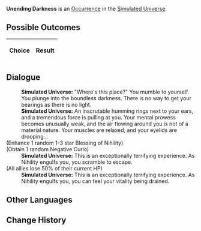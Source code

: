 {{Simulated Universe Event Infobox
|title         = Unending Darkness
|image         = Random Event Normal.png
|type          =
|domains_su    = Occurrence
|domains_ext   = Occurrence
|domains_swarm = 
|domains_gng   = 
|requirements  =
|prev          = 
|next          = 
|indexRewards  =
|characters    = 
}}
'''Unending Darkness''' is an [[Simulated Universe/Occurrence|Occurrence]] in the [[Simulated Universe]].

==Possible Outcomes==
{| class="article-table"
!Choice
!Result

|}

<!--
==Gameplay Notes==

-->
==Dialogue==
{{Dialogue Start}}
:'''Simulated Universe:''' "Where's this place?" You mumble to yourself. You plunge into the boundless darkness. There is no way to get your bearings as there is no light.
:'''Simulated Universe:''' An inscrutable humming rings next to your ears, and a tremendous force is pulling at you. Your mental prowess becomes unusually weak, and the air flowing around you is not of a material nature. Your muscles are relaxed, and your eyelids are drooping...
;(Enhance 1 random 1-3 star Blessing of Nihility)
;(Obtain 1 random Negative Curio)
:'''Simulated Universe:''' This is an exceptionally terrifying experience. As Nihility engulfs you, you scramble to escape.
;(All allies lose 50% of their current HP)
:'''Simulated Universe:''' This is an exceptionally terrifying experience. As Nihility engulfs you, you can feel your vitality being drained.
{{Dialogue End}}

==Other Languages==
{{Other Languages
|en   = Unending Darkness
|zhs  = 无尽黑暗
|zht  = 無盡黑暗
|ja   = {{Rubi|果|は}}て{{Rubi|無|な}}き{{Rubi|暗闇|くらやみ}}
|ko   = 끝없는 어둠
|es   = Oscuridad infinita
|fr   = Ténèbres infinies
|ru   = Бескрайняя тьма
|th   = ความมืดที่ไม่สิ้นสุด
|vi   = Bóng Đêm Vô Tận
|de   = Endlose Dunkelheit
|id   = Kegelapan Tanpa Akhir
|pt   = Escuridão Infinita
}}

==Change History==
{{Change History|1.3}}
